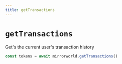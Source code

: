 ```yaml
---
title: getTransactions
---
```


# `getTransactions`
Get's the current user's transaction history

```ts
const tokens = await mirrorworld.getTransactions()
```
